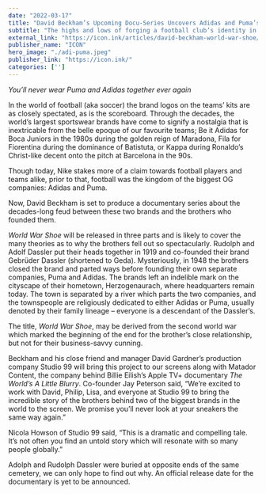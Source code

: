 ```yaml
---
date: "2022-03-17"
title: "David Beckham’s Upcoming Docu-Series Uncovers Adidas and Puma’s 40-Year Feud"
subtitle: "The highs and lows of forging a football club’s identity in fashion"
external_link: "https://icon.ink/articles/david-beckham-world-war-shoe/"
publisher_name: "ICON"
hero_image: "./adi-puma.jpeg"
publisher_link: "https://icon.ink/"
categories: ['']
---
```


*You’ll never wear Puma and Adidas together ever again*


In the world of football (aka soccer) the brand logos on the teams’ kits are as closely spectated, as is the scoreboard. Through the decades, the world’s largest sportswear brands have come to signify a nostalgia that is inextricable from the belle epoque of our favourite teams; Be it Adidas for Boca Juniors in the 1980s during the golden reign of Maradona, Fila for Fiorentina during the dominance of Batistuta, or Kappa during Ronaldo’s Christ-like decent onto the pitch at Barcelona in the 90s.

Though today, Nike stakes more of a claim towards football players and teams alike, prior to that, football was the kingdom of the biggest OG companies: Adidas and Puma.

Now, David Beckham is set to produce a documentary series about the decades-long feud between these two brands and the brothers who founded them.

*World War Shoe* will be released in three parts and is likely to cover the many theories as to why the brothers fell out so spectacularly. Rudolph and Adolf Dassler put their heads together in 1919 and co-founded their brand Gebrüder Dassler (shortened to Geda). Mysteriously, in 1948 the brothers closed the brand and parted ways before founding their own separate companies, Puma and Adidas. The brands left an indelible mark on the cityscape of their hometown, Herzogenaurach, where headquarters remain today. The town is separated by a river which parts the two companies, and the townspeople are religiously dedicated to either Adidas or Puma, usually denoted by their family lineage – everyone is a descendant of the Dassler’s.

The title, *World War Shoe*, may be derived from the second world war which marked the beginning of the end for the brother’s close relationship, but not for their business-savvy cunning.

Beckham and his close friend and manager David Gardner’s production company Studio 99 will bring this project to our screens along with Matador Content, the company behind Billie Eilish’s Apple TV+ documentary *The World’s A Little Blurry*. Co-founder Jay Peterson said, “We’re excited to work with David, Philip, Lisa, and everyone at Studio 99 to bring the incredible story of the brothers behind two of the biggest brands in the world to the screen. We promise you’ll never look at your sneakers the same way again.”

Nicola Howson of Studio 99 said, “This is a dramatic and compelling tale. It’s not often you find an untold story which will resonate with so many people globally.”

Adolph and Rudolph Dassler were buried at opposite ends of the same cemetery, we can only hope to find out why. An official release date for the documentary is yet to be announced.